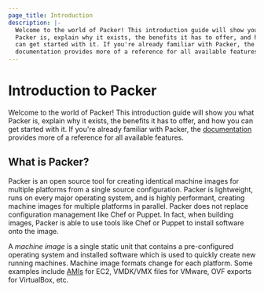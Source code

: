 ```yaml
---
page_title: Introduction
description: |-
  Welcome to the world of Packer! This introduction guide will show you what
  Packer is, explain why it exists, the benefits it has to offer, and how you
  can get started with it. If you're already familiar with Packer, the
  documentation provides more of a reference for all available features.
---
```


# Introduction to Packer

Welcome to the world of Packer! This introduction guide will show you what
Packer is, explain why it exists, the benefits it has to offer, and how you can
get started with it. If you're already familiar with Packer, the
[documentation](/packer/docs) provides more of a reference for all available
features.

## What is Packer?

Packer is an open source tool for creating identical machine images for multiple
platforms from a single source configuration. Packer is lightweight, runs on
every major operating system, and is highly performant, creating machine images
for multiple platforms in parallel. Packer does not replace configuration
management like Chef or Puppet. In fact, when building images, Packer is able to
use tools like Chef or Puppet to install software onto the image.

A _machine image_ is a single static unit that contains a pre-configured
operating system and installed software which is used to quickly create new
running machines. Machine image formats change for each platform. Some examples
include [AMIs](https://en.wikipedia.org/wiki/Amazon_Machine_Image) for EC2,
VMDK/VMX files for VMware, OVF exports for VirtualBox, etc.
